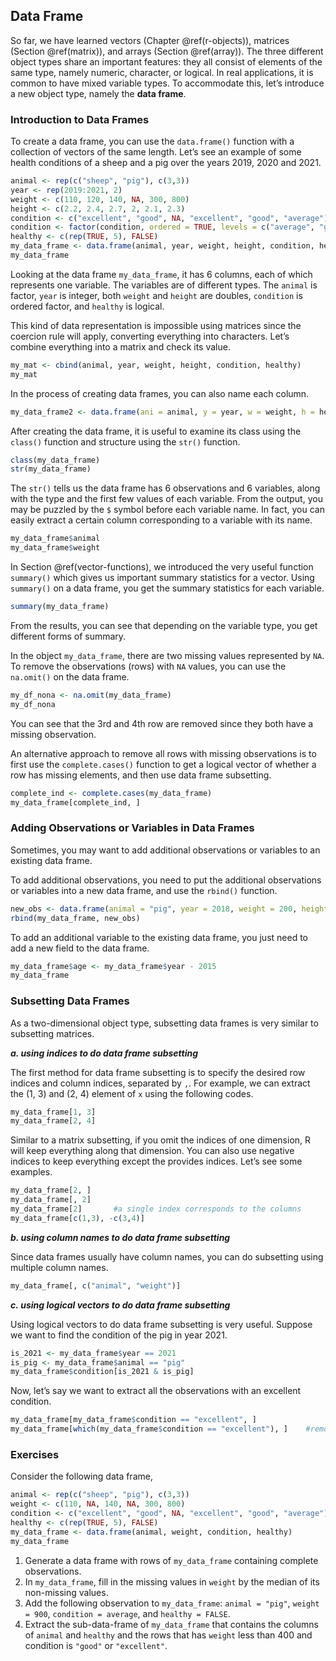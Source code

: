 ## Data Frame {#dataframe}

So far, we have learned vectors (Chapter \@ref(r-objects)), matrices (Section \@ref(matrix)), and arrays (Section \@ref(array)). The three different object types share an important features: they all consist of elements of the same type, namely numeric, character, or logical. In real applications, it is common to have mixed variable types. To accommodate this, let's introduce a new object type, namely the **data frame**. 

### Introduction to Data Frames

To create a data frame, you can use the `data.frame()` function with a collection of vectors of the same length. Let's see an example of some health conditions of a sheep and a pig over the years 2019, 2020 and 2021. 
```r
animal <- rep(c("sheep", "pig"), c(3,3))
year <- rep(2019:2021, 2)
weight <- c(110, 120, 140, NA, 300, 800)
height <- c(2.2, 2.4, 2.7, 2, 2.1, 2.3)
condition <- c("excellent", "good", NA, "excellent", "good", "average")
condition <- factor(condition, ordered = TRUE, levels = c("average", "good", "excellent"))
healthy <- c(rep(TRUE, 5), FALSE)
my_data_frame <- data.frame(animal, year, weight, height, condition, healthy)
my_data_frame
```

Looking at the data frame `my_data_frame`, it has 6 columns, each of which represents one variable. The variables are of different types. The `animal` is factor, `year` is integer, both `weight` and `height` are doubles, `condition` is ordered factor, and `healthy` is logical. 


::: {.infobox .caution data-latex="{caution}"}
This kind of data representation is impossible using matrices since the coercion rule will apply, converting everything into characters. Let's combine everything into a matrix and check its value. 
```r
my_mat <- cbind(animal, year, weight, height, condition, healthy)
my_mat
```
::: 

In the process of creating data frames, you can also name each column.
```r
my_data_frame2 <- data.frame(ani = animal, y = year, w = weight, h = height, con = condition, hea = healthy)
```

After creating the data frame, it is useful to examine its class using the `class()` function and structure using the `str()` function. 

```r
class(my_data_frame)
str(my_data_frame)
```

The `str()` tells us the data frame has 6 observations and 6 variables, along with the type and the first few values of each variable. From the output, you may be puzzled by the `$` symbol before each variable name. In fact, you can easily extract a certain column corresponding to a variable with its name. 

```r
my_data_frame$animal
my_data_frame$weight
```


In Section \@ref(vector-functions), we introduced the very useful function `summary()` which gives us important summary statistics for a vector. Using `summary()` on a data frame, you get the summary statistics for each variable. 

```r
summary(my_data_frame)
```

From the results, you can see that depending on the variable type, you get different forms of summary. 

In the object `my_data_frame`, there are two missing values represented by `NA`. To remove the observations (rows) with `NA` values, you can use the `na.omit()` on the data frame.
```r
my_df_nona <- na.omit(my_data_frame)
my_df_nona
```

You can see that the 3rd and 4th row are removed since they both have a missing observation. 

An alternative approach to remove all rows with missing observations is to first use the `complete.cases()` function to get a logical vector of whether a row has missing elements, and then use data frame subsetting. 
```r
complete_ind <- complete.cases(my_data_frame)
my_data_frame[complete_ind, ]
```


### Adding Observations or Variables in Data Frames

Sometimes, you may want to add additional observations or variables to an existing data frame. 

To add additional observations, you need to put the additional observations or variables into a new data frame, and use the `rbind()` function. 

```r
new_obs <- data.frame(animal = "pig", year = 2018, weight = 200, height = 1.9, condition = "excellent", healthy = TRUE)
rbind(my_data_frame, new_obs)
```

To add an additional variable to the existing data frame, you just need to add a new field to the data frame.


```r
my_data_frame$age <- my_data_frame$year - 2015
my_data_frame
```

### Subsetting Data Frames {#subset_df}

As a two-dimensional object type, subsetting data frames is very similar to subsetting matrices. 

***a. using indices to do data frame subsetting***

The first method for data frame subsetting is to specify the desired row indices and column indices, separated by `,`. For example, we can extract the (1, 3) and (2, 4) element of `x` using the following codes. 
```r
my_data_frame[1, 3]
my_data_frame[2, 4]
```

Similar to a matrix subsetting, if you omit the indices of one dimension, R will keep everything along that dimension. You can also use negative indices to keep everything except the provides indices. Let's see some examples. 
```r
my_data_frame[2, ]
my_data_frame[, 2]
my_data_frame[2]       #a single index corresponds to the columns
my_data_frame[c(1,3), -c(3,4)]
```



***b. using column names to do data frame subsetting***

Since  data frames usually have column names, you can do subsetting using multiple column names. 
```r
my_data_frame[, c("animal", "weight")]
```



***c. using logical vectors to do data frame subsetting***

Using logical vectors to do data frame subsetting is very useful. Suppose we want to find the condition of the pig in year 2021. 
```r
is_2021 <- my_data_frame$year == 2021
is_pig <- my_data_frame$animal == "pig"
my_data_frame$condition[is_2021 & is_pig]
```

Now, let's say we want to extract all the observations with an excellent condition. 
```r
my_data_frame[my_data_frame$condition == "excellent", ]
my_data_frame[which(my_data_frame$condition == "excellent"), ]    #remove the NA row
```


### Exercises
Consider the following data frame,
```r
animal <- rep(c("sheep", "pig"), c(3,3))
weight <- c(110, NA, 140, NA, 300, 800)
condition <- c("excellent", "good", NA, "excellent", "good", "average")
healthy <- c(rep(TRUE, 5), FALSE)
my_data_frame <- data.frame(animal, weight, condition, healthy)
my_data_frame
```

1. Generate a data frame with rows of `my_data_frame` containing complete observations.
2. In `my_data_frame`, fill in the missing values in `weight` by the median of its non-missing values. 
3. Add the following observation to `my_data_frame`: `animal = "pig"`, `weight = 900`, `condition = average`, and `healthy = FALSE`. 
4. Extract the sub-data-frame of `my_data_frame` that contains the columns of `animal` and `healthy` and the rows that has `weight` less than 400 and condition is `"good"` or `"excellent"`.
